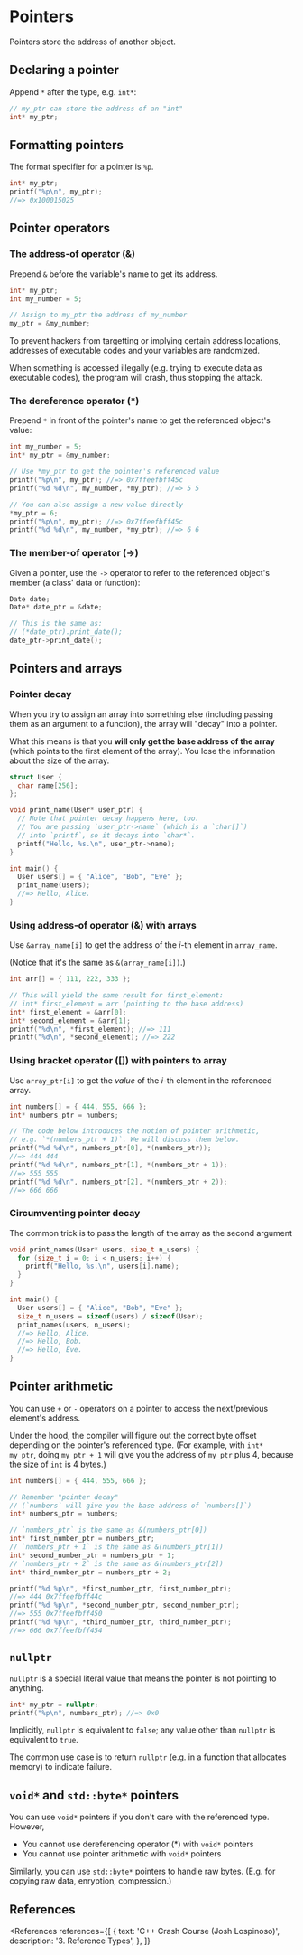 
# Pointers

Pointers store the address of another object.

## Declaring a pointer

Append `*` after the type, e.g. `int*`:

```cpp
// my_ptr can store the address of an "int"
int* my_ptr;
```

## Formatting pointers

The format specifier for a pointer is `%p`.

```cpp
int* my_ptr;
printf("%p\n", my_ptr);
//=> 0x100015025
```

## Pointer operators

### The address-of operator (&)

Prepend `&` before the variable's name to get its address.

```cpp
int* my_ptr;
int my_number = 5;

// Assign to my_ptr the address of my_number
my_ptr = &my_number;
```

<NoteBox title="Address Space Layout Randomization (ASLR)">
  <p>
    To prevent hackers from targetting or implying certain address locations, addresses of
    executable codes and your variables are randomized.
  </p>
  <p>
    When something is accessed illegally (e.g. trying to execute data as executable codes), the
    program will crash, thus stopping the attack.
  </p>
</NoteBox>

### The dereference operator (\*)

Prepend `*` in front of the pointer's name to get the referenced object's value:

```cpp
int my_number = 5;
int* my_ptr = &my_number;

// Use *my_ptr to get the pointer's referenced value
printf("%p\n", my_ptr); //=> 0x7ffeefbff45c
printf("%d %d\n", my_number, *my_ptr); //=> 5 5

// You can also assign a new value directly
*my_ptr = 6;
printf("%p\n", my_ptr); //=> 0x7ffeefbff45c
printf("%d %d\n", my_number, *my_ptr); //=> 6 6
```

### The member-of operator (->)

Given a pointer, use the `->` operator to refer to the referenced object's member (a class' data or function):

```cpp
Date date;
Date* date_ptr = &date;

// This is the same as:
// (*date_ptr).print_date();
date_ptr->print_date();
```

## Pointers and arrays

### Pointer decay

When you try to assign an array into something else (including passing them as an argument to a function), the array will "decay" into a pointer.

What this means is that you **will only get the base address of the array** (which points to the first element of the array). You lose the information about the size of the array.

```cpp
struct User {
  char name[256];
};

void print_name(User* user_ptr) {
  // Note that pointer decay happens here, too.
  // You are passing `user_ptr->name` (which is a `char[]`)
  // into `printf`, so it decays into `char*`.
  printf("Hello, %s.\n", user_ptr->name);
}

int main() {
  User users[] = { "Alice", "Bob", "Eve" };
  print_name(users);
  //=> Hello, Alice.
}
```

### Using address-of operator (&) with arrays

Use `&array_name[i]` to get the address of the _i_-th element in `array_name`.

(Notice that it's the same as `&(array_name[i])`.)

```cpp
int arr[] = { 111, 222, 333 };

// This will yield the same result for first_element:
// int* first_element = arr (pointing to the base address)
int* first_element = &arr[0];
int* second_element = &arr[1];
printf("%d\n", *first_element); //=> 111
printf("%d\n", *second_element); //=> 222
```

### Using bracket operator ([]) with pointers to array

Use `array_ptr[i]` to get the _value_ of the _i_-th element in the referenced array.

```cpp
int numbers[] = { 444, 555, 666 };
int* numbers_ptr = numbers;

// The code below introduces the notion of pointer arithmetic,
// e.g. `*(numbers_ptr + 1)`. We will discuss them below.
printf("%d %d\n", numbers_ptr[0], *(numbers_ptr));
//=> 444 444
printf("%d %d\n", numbers_ptr[1], *(numbers_ptr + 1));
//=> 555 555
printf("%d %d\n", numbers_ptr[2], *(numbers_ptr + 2));
//=> 666 666
```

### Circumventing pointer decay

The common trick is to pass the length of the array as the second argument

```cpp
void print_names(User* users, size_t n_users) {
  for (size_t i = 0; i < n_users; i++) {
    printf("Hello, %s.\n", users[i].name);
  }
}

int main() {
  User users[] = { "Alice", "Bob", "Eve" };
  size_t n_users = sizeof(users) / sizeof(User);
  print_names(users, n_users);
  //=> Hello, Alice.
  //=> Hello, Bob.
  //=> Hello, Eve.
}
```

## Pointer arithmetic

You can use `+` or `-` operators on a pointer to access the next/previous element's address.

Under the hood, the compiler will figure out the correct byte offset depending on the pointer's referenced type. (For example, with `int* my_ptr`, doing `my_ptr + 1` will give you the address of `my_ptr` plus 4, because the size of `int` is 4 bytes.)

```cpp
int numbers[] = { 444, 555, 666 };

// Remember "pointer decay"
// (`numbers` will give you the base address of `numbers[]`)
int* numbers_ptr = numbers;

// `numbers_ptr` is the same as &(numbers_ptr[0])
int* first_number_ptr = numbers_ptr;
// `numbers_ptr + 1` is the same as &(numbers_ptr[1])
int* second_number_ptr = numbers_ptr + 1;
// `numbers_ptr + 2` is the same as &(numbers_ptr[2])
int* third_number_ptr = numbers_ptr + 2;

printf("%d %p\n", *first_number_ptr, first_number_ptr);
//=> 444 0x7ffeefbff44c
printf("%d %p\n", *second_number_ptr, second_number_ptr);
//=> 555 0x7ffeefbff450
printf("%d %p\n", *third_number_ptr, third_number_ptr);
//=> 666 0x7ffeefbff454
```

## `nullptr`

`nullptr` is a special literal value that means the pointer is not pointing to anything.

```cpp
int* my_ptr = nullptr;
printf("%p\n", numbers_ptr); //=> 0x0
```

Implicitly, `nullptr` is equivalent to `false`; any value other than `nullptr` is equivalent to `true`.

The common use case is to return `nullptr` (e.g. in a function that allocates memory) to indicate failure.

## `void*` and `std::byte*` pointers

You can use `void*` pointers if you don't care with the referenced type. However,

- You cannot use dereferencing operator (\*) with `void*` pointers
- You cannot use pointer arithmetic with `void*` pointers

Similarly, you can use `std::byte*` pointers to handle raw bytes. (E.g. for copying raw data, enryption, compression.)

## References

<References
  references={[
    {
      text: 'C++ Crash Course (Josh Lospinoso)',
      description: '3. Reference Types',
    },
  ]}
></References>
